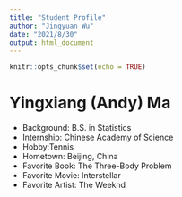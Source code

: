 ```yaml
---
title: "Student Profile"
author: "Jingyuan Wu"
date: "2021/8/30"
output: html_document
---
```


```r
knitr::opts_chunk$set(echo = TRUE)
```

# Yingxiang (Andy) Ma

-   Background: B.S. in Statistics\
-   Internship: Chinese Academy of Science\
-   Hobby:Tennis\
-   Hometown: Beijing, China\
-   Favorite Book: The Three-Body Problem\
-   Favorite Movie: Interstellar\
-   Favorite Artist: The Weeknd\
